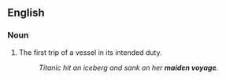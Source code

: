 ==English==

===Noun===
{{en-noun|sg=[[maiden]] [[voyage]]}}

# {{nautical}} The first trip of a vessel in its intended duty.
#:''Titanic hit an iceberg and sank on her '''maiden voyage'''.''